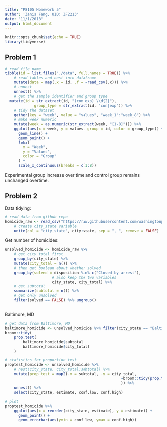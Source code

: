 ```yaml
---
title: "P8105 Homework 5"
author: 'Zanis Fang, UID: ZF2213'
date: "11/1/2018"
output: html_document
---
```


```r
knitr::opts_chunk$set(echo = TRUE)
library(tidyverse)

```

## Problem 1

```r
# read file name
tibble(id = list.files("./data", full.names = TRUE)) %>%
	# read tables and nest into dataframe
	mutate(data = map(.x = id, .f = ~read_csv(.x))) %>% 
	# unnest
	unnest() %>% 
	# get the sample identifier and group type
  mutate(id = str_extract(id, "(con|exp)_\\d{2}"),
  			 group_type = str_extract(id, "con|exp")) %>%
	# tidy the dataset
	gather(key = "week", value = "values", "week_1":"week_8") %>% 
	# make week numeric
	mutate(week = as.numeric(str_extract(week, "[1-8]"))) %>% 
	ggplot(aes(x = week, y = values, group = id, color = group_type)) +
	  geom_line() + 
	  geom_point() +
	  labs(
	  	x = "Week",
	  	y = "Values",
	  	color = "Group"
	  ) +
	  scale_x_continuous(breaks = c(1:8))

```

Experimental group increase over time and control group remains unchanged overtime.

## Problem 2

Data tidying:

```r

# read data from github repo
homicide_raw <- read_csv("https://raw.githubusercontent.com/washingtonpost/data-homicides/master/homicide-data.csv") %>% 
	# create city_state variable
	unite(col = "city_state", city:state, sep = ", ", remove = FALSE)

```

Get number of homicides:

```r
unsolved_homicide <- homicide_raw %>% 
	# get city total first
	group_by(city_state) %>% 
	mutate(city_total = n()) %>% 
	# then get boolean about whether solved
	group_by(solved = disposition %in% c("Closed by arrest"),
					 # also keep the two variables
					 city_state, city_total) %>%
	# get subtotal
	summarize(subtotal = n()) %>% 
	# get only unsolved
	filter(solved == FALSE) %>% ungroup()
	
```

Baltimore, MD

```r
# get data from Baltimore, MD
baltimore_homicide <- unsolved_homicide %>% filter(city_state == "Baltimore, MD")
broom::tidy(
	prop.test(
		baltimore_homicide$subtotal,
		baltimore_homicide$city_total)
	)

# statistics for proportion test
proptest_homicide <- unsolved_homicide %>%
	# nest(city_state, city_total:subtotal) %>%
	mutate(prop_test = map2(.x = subtotal, .y = city_total,
													~broom::tidy(prop.test(.x, .y))
												 	)) %>%
	unnest() %>%
	select(city_state, estimate, conf.low, conf.high)

# plot
proptest_homicide %>%
	ggplot(aes(x = reorder(city_state, estimate), y = estimate)) +
	  geom_point() +
	  geom_errorbar(aes(ymin = conf.low, ymax = conf.high))
	

	

```



